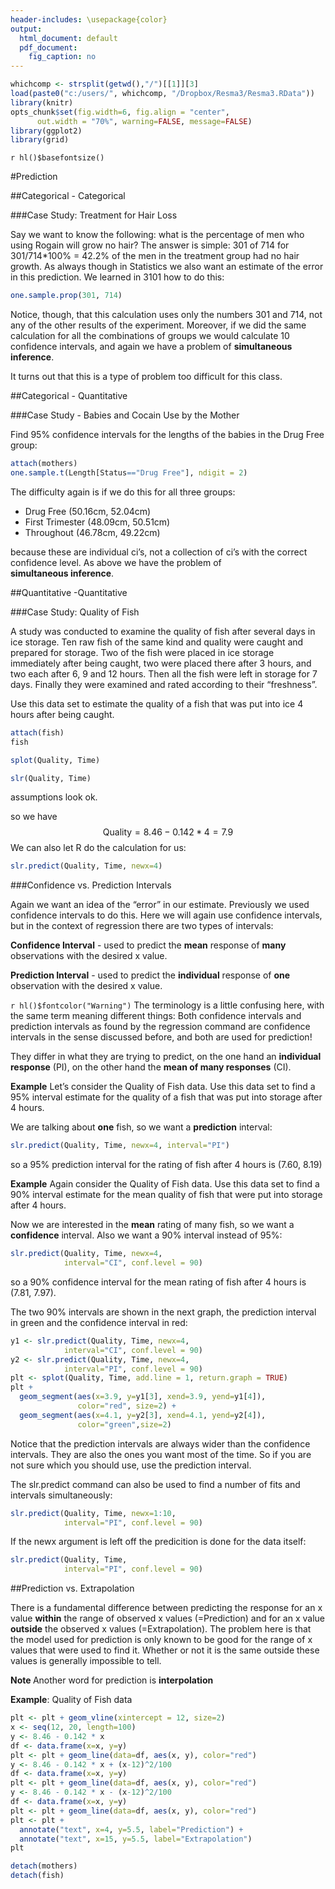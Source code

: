 ```yaml
---
header-includes: \usepackage{color}
output:
  html_document: default
  pdf_document:
    fig_caption: no
---
```

<style>
table, th, td { text-align:right; }
th, td {padding: 10px;}
</style>

```r
whichcomp <- strsplit(getwd(),"/")[[1]][3]
load(paste0("c:/users/", whichcomp, "/Dropbox/Resma3/Resma3.RData"))
library(knitr)
opts_chunk$set(fig.width=6, fig.align = "center", 
      out.width = "70%", warning=FALSE, message=FALSE)
library(ggplot2)
library(grid)
```
`r hl()$basefontsize()`

#Prediction

##Categorical - Categorical

###Case Study: Treatment for Hair Loss

Say we want to know the following: what is the percentage of men who using Rogain will grow no hair? The answer is simple: 301 of 714 for 301/714*100% = 42.2% of the men in the treatment group had no hair growth. As always though in Statistics we also want an estimate of the error in this prediction. We learned in 3101 how to do this:

```r
one.sample.prop(301, 714)
```

Notice, though, that this calculation uses only the numbers 301 and 714, not any of the other results of the experiment. Moreover, if we did the same calculation for all the combinations of groups we would calculate 10 confidence intervals, and again we have a problem of **simultaneous inference**. 

It turns out that this is a type of problem too difficult for this class.

##Categorical - Quantitative 

###Case Study - Babies and Cocain Use by the Mother 

Find 95% confidence intervals for the lengths of the babies in the Drug Free group: 

```r
attach(mothers)
one.sample.t(Length[Status=="Drug Free"], ndigit = 2)
```

The difficulty again is if we do this for all three groups:

- Drug Free (50.16cm, 52.04cm)  
- First Trimester (48.09cm, 50.51cm)  
- Throughout (46.78cm, 49.22cm)  

because these are individual ci's, not a collection of ci's with the correct confidence level. As above we have the problem of  
**simultaneous inference**. 

##Quantitative -Quantitative  

###Case Study: Quality of Fish 

A study was conducted to examine the quality of fish after several days in ice storage. Ten raw fish of the same kind and quality were caught and prepared for storage. Two of the fish were placed in ice storage immediately after being caught, two were placed there after 3 hours, and two each after 6, 9 and 12 hours. Then all the fish were left in storage for 7 days. Finally they were examined and rated according to their "freshness".

Use this data set to estimate the quality of a fish that was put into ice 4 hours after being caught. 

```r
attach(fish)
fish
```

```r
splot(Quality, Time)
```

```r
slr(Quality, Time)
```
assumptions look ok.  

so we have  
$$
\text{Quality} = 8.46 - 0.142 * 4 =  7.9 
$$
We can also let R do the calculation for us:
 
```r
slr.predict(Quality, Time, newx=4)
```

###Confidence vs. Prediction Intervals

Again we  want an idea of the "error" in our estimate. Previously we used confidence intervals to do this. Here we will again use confidence intervals, but in the context of regression there are two types of intervals:

**Confidence Interval** - used to predict the **mean** response of **many** observations with the desired x value.

**Prediction Interval** - used to predict the **individual** response of **one**  observation with the desired x value.

`r hl()$fontcolor("Warning")` The terminology is a little confusing here, with the same term meaning different things: Both confidence intervals and prediction intervals as found by the regression command are confidence intervals in the sense discussed before, and both are used for prediction! 

They differ in what they are trying to predict, on the one hand an **individual response** (PI), on the other hand the **mean of many responses** (CI).

**Example** Let's consider the Quality of Fish data. Use this data set to find a 95% interval estimate for the quality of a fish that was put into storage after 4 hours.
  
We are talking about **one** fish, so we want a **prediction** interval: 

```r
slr.predict(Quality, Time, newx=4, interval="PI")
```

so a  95% prediction interval for the  rating of fish after 4 hours is  (7.60, 8.19)

**Example** Again consider the Quality of Fish data. Use this data set to find a 90% interval estimate for the mean quality of fish that were put into storage after 4 hours.
  
Now we are interested in the **mean** rating of many fish, so we want a **confidence** interval. Also we want a 90% interval instead of 95%:

```r
slr.predict(Quality, Time, newx=4, 
            interval="CI", conf.level = 90)
```

so a 90% confidence interval for the mean rating of fish after 4 hours is  (7.81, 7.97).

The two 90% intervals are shown in the next graph, the prediction interval in green and the confidence interval in red:



```r
y1 <- slr.predict(Quality, Time, newx=4, 
            interval="CI", conf.level = 90)
y2 <- slr.predict(Quality, Time, newx=4, 
            interval="PI", conf.level = 90)
plt <- splot(Quality, Time, add.line = 1, return.graph = TRUE)
plt + 
  geom_segment(aes(x=3.9, y=y1[3], xend=3.9, yend=y1[4]),
               color="red", size=2) + 
  geom_segment(aes(x=4.1, y=y2[3], xend=4.1, yend=y2[4]),
               color="green",size=2) 
```

Notice that the prediction intervals are always wider than the confidence intervals. They are also the ones you want most of the time. So if you are not sure which you should use, use the prediction interval.

The slr.predict command can also be used to find a number of fits and intervals simultaneously:

```r
slr.predict(Quality, Time, newx=1:10, 
            interval="PI", conf.level = 90)
```

If the newx argument is left off the predicition is done for the data itself:

```r
slr.predict(Quality, Time, 
            interval="PI", conf.level = 90)
```

##Prediction vs. Extrapolation

There is a fundamental difference between predicting the response for an x value **within** the range of observed x values (=Prediction) and for an x value **outside** the observed x values (=Extrapolation). The problem here is that the model used for prediction is only known to be good for the range of x values that were used to find it. Whether or not it is the same outside these values is generally impossible to tell.

**Note **Another word for prediction is **interpolation** 

**Example**: Quality of Fish data

```r
plt <- plt + geom_vline(xintercept = 12, size=2)
x <- seq(12, 20, length=100)
y <- 8.46 - 0.142 * x
df <- data.frame(x=x, y=y)
plt <- plt + geom_line(data=df, aes(x, y), color="red")
y <- 8.46 - 0.142 * x + (x-12)^2/100
df <- data.frame(x=x, y=y)
plt <- plt + geom_line(data=df, aes(x, y), color="red")
y <- 8.46 - 0.142 * x - (x-12)^2/100
df <- data.frame(x=x, y=y)
plt <- plt + geom_line(data=df, aes(x, y), color="red")
plt <- plt + 
  annotate("text", x=4, y=5.5, label="Prediction") +
  annotate("text", x=15, y=5.5, label="Extrapolation")
plt
```

```r
detach(mothers)
detach(fish)
```

